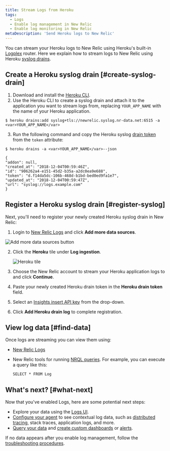 ```yaml
---
title: Stream Logs from Heroku
tags:
  - Logs
  - Enable log management in New Relic
  - Enable log monitoring in New Relic
metaDescription: 'Send Heroku logs to New Relic'
---
```


You can stream your Heroku logs to New Relic using Heroku's built-in [Logplex](https://devcenter.heroku.com/articles/logplex) router. Here we explain how to stream logs to New Relic using Heroku [syslog drains](https://devcenter.heroku.com/articles/log-drains#syslog-drains).

## Create a Heroku syslog drain [#create-syslog-drain]

1. Download and install the [Heroku CLI](https://devcenter.heroku.com/articles/heroku-cli#download-and-install).
2. Use the Heroku CLI to create a syslog drain and attach it to the application you want to stream logs from, replacing ```YOUR_APP_NAME``` with the name of your Heroku application. 
  ```
  $ heroku drains:add syslog+tls://newrelic.syslog.nr-data.net:6515 -a <var>YOUR_APP_NAME</var>
  ```

3. Run the following command and copy the Heroku syslog [drain token](https://devcenter.heroku.com/articles/log-drains#drain-tokens) from the ```token``` attribute:
  ```
  $ heroku drains -a <var>YOUR_APP_NAME</var>--json
  ```

  ```
  {
  "addon": null,
  "created_at": "2018-12-04T00:59:46Z",
  "id": "906262a4-e151-45d2-b35a-a2dc0ea9e688",
  "token": "d.f14da5dc-106b-468d-b1bd-bed0ed9fa1e7",
  "updated_at": "2018-12-04T00:59:47Z",
  "url": "syslog://logs.example.com"
 }
 ```

## Register a Heroku syslog drain [#register-syslog]

Next, you'll need to register your newly created Heroku syslog drain in New Relic:

1. Login to [New Relic Logs](https://one.newrelic.com/launcher/logger.log-launcher) and click **Add more data sources**.

 ![Add more data sources button](./images/add-data.png "Add more data sources button")

2. Click the **Heroku** tile under **Log ingestion**.

   ![Heroku tile](./images/heroku-tile.png "Heroku tile")

3. Choose the New Relic account to stream your Heroku application logs to and click **Continue**.
4. Paste your newly created Heroku drain token in the **Heroku drain token** field. 
5. Select an [Insights insert API key](https://docs.newrelic.com/docs/apis/get-started/intro-apis/new-relic-api-keys/#insights-insert-key) from the drop-down.
6. Click **Add Heroku drain log** to complete registration.

## View log data [#find-data]

Once logs are streaming you can view them using:

* [New Relic Logs](https://one.newrelic.com/launcher/logger.log-launcher)
* New Relic tools for running [NRQL queries](/docs/chart-builder/use-chart-builder/choose-data/use-advanced-nrql-mode-specify-data). For example, you can execute a query like this:

  ```
  SELECT * FROM Log
  ```

## What's next? [#what-next]

Now that you've enabled Logs, here are some potential next steps:

* Explore your data using the [Logs UI](/docs/explore-your-data-new-relic-logs-ui).
* [Configure your agent](/docs/logs/new-relic-logs/enable-logs-context/enable-logs-context-apm-agents) to see contextual log data, such as [distributed tracing](/docs/understand-dependencies/distributed-tracing/get-started/introduction-distributed-tracing), stack traces, application logs, and more.
* [Query your data](/docs/using-new-relic/data/understand-data/query-new-relic-data) and [create custom dashboards](/docs/dashboards/new-relic-one-dashboards/get-started/introduction-new-relic-one-dashboards) or [alerts](/docs/alerts/new-relic-alerts/configuring-alert-policies/create-edit-or-find-alert-policy).

If no data appears after you enable log management, follow the [troubleshooting procedures](/docs/logs/new-relic-logs/troubleshooting/no-data-appears-logs).
